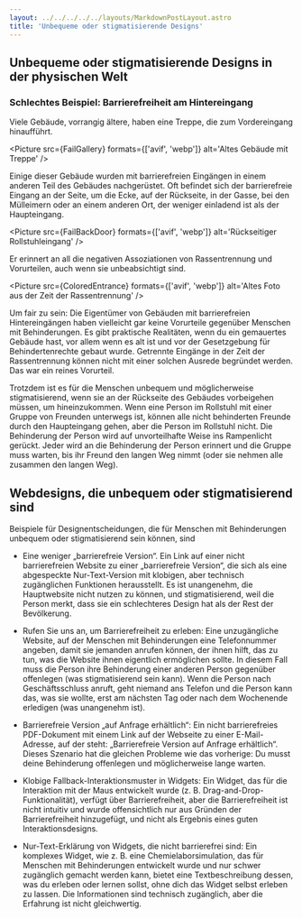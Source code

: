 ```yaml
---
layout: ../../../../../layouts/MarkdownPostLayout.astro
title: 'Unbequeme oder stigmatisierende Designs'
---
```



## Unbequeme oder stigmatisierende Designs in der physischen Welt

### Schlechtes Beispiel: Barrierefreiheit am Hintereingang

Viele Gebäude, vorrangig ältere, haben eine Treppe, die zum Vordereingang hinaufführt.

<Picture src={FailGallery} formats={['avif', 'webp']} alt='Altes Gebäude mit Treppe' />

Einige dieser Gebäude wurden mit barrierefreien Eingängen in einem anderen Teil
des Gebäudes nachgerüstet. Oft befindet sich der barrierefreie Eingang an der Seite,
um die Ecke, auf der Rückseite, in der Gasse, bei den Mülleimern oder an einem anderen
Ort, der weniger einladend ist als der Haupteingang.

<Picture src={FailBackDoor} formats={['avif', 'webp']} alt='Rückseitiger Rollstuhleingang' />

Er erinnert an all die negativen Assoziationen von Rassentrennung und Vorurteilen,
auch wenn sie unbeabsichtigt sind.

<Picture
  src={ColoredEntrance}
  formats={['avif', 'webp']}
  alt='Altes Foto aus der Zeit der Rassentrennung'
/>

Um fair zu sein: Die Eigentümer von Gebäuden mit barrierefreien Hintereingängen
haben vielleicht gar keine Vorurteile gegenüber Menschen mit Behinderungen. Es
gibt praktische Realitäten, wenn du ein gemauertes Gebäude hast, vor allem wenn
es alt ist und vor der Gesetzgebung für Behindertenrechte gebaut wurde. Getrennte
Eingänge in der Zeit der Rassentrennung können nicht mit einer solchen Ausrede
begründet werden. Das war ein reines Vorurteil.

Trotzdem ist es für die Menschen unbequem und möglicherweise stigmatisierend,
wenn sie an der Rückseite des Gebäudes vorbeigehen müssen, um hineinzukommen.
Wenn eine Person im Rollstuhl mit einer Gruppe von Freunden unterwegs ist,
können alle nicht behinderten Freunde durch den Haupteingang gehen, aber die
Person im Rollstuhl nicht. Die Behinderung der Person wird auf unvorteilhafte
Weise ins Rampenlicht gerückt. Jeder wird an die Behinderung der Person erinnert
und die Gruppe muss warten, bis ihr Freund den langen Weg nimmt (oder sie nehmen
alle zusammen den langen Weg).

## Webdesigns, die unbequem oder stigmatisierend sind

Beispiele für Designentscheidungen, die für Menschen mit Behinderungen unbequem
oder stigmatisierend sein können, sind

- Eine weniger „barrierefreie Version“. Ein Link auf einer nicht barrierefreien
  Website zu einer „barrierefreie Version“, die sich als eine abgespeckte
  Nur-Text-Version mit klobigen, aber technisch zugänglichen Funktionen herausstellt.
  Es ist unangenehm, die Hauptwebsite nicht nutzen zu können, und stigmatisierend,
  weil die Person merkt, dass sie ein schlechteres Design hat als der Rest der
  Bevölkerung.

- Rufen Sie uns an, um Barrierefreiheit zu erleben: Eine unzugängliche Website,
  auf der Menschen mit Behinderungen eine Telefonnummer angeben, damit sie jemanden
  anrufen können, der ihnen hilft, das zu tun, was die Website ihnen eigentlich
  ermöglichen sollte. In diesem Fall muss die Person ihre Behinderung einer anderen
  Person gegenüber offenlegen (was stigmatisierend sein kann). Wenn die Person nach
  Geschäftsschluss anruft, geht niemand ans Telefon und die Person kann das, was
  sie wollte, erst am nächsten Tag oder nach dem Wochenende erledigen (was
  unangenehm ist).

- Barrierefreie Version „auf Anfrage erhältlich“: Ein nicht barrierefreies
  PDF-Dokument mit einem Link auf der Webseite zu einer E-Mail-Adresse, auf der
  steht: „Barrierefreie Version auf Anfrage erhältlich“. Dieses Szenario hat die
  gleichen Probleme wie das vorherige: Du musst deine Behinderung offenlegen und
  möglicherweise lange warten.

- Klobige Fallback-Interaktionsmuster in Widgets: Ein Widget, das für die Interaktion
  mit der Maus entwickelt wurde (z. B. Drag-and-Drop-Funktionalität), verfügt über
  Barrierefreiheit, aber die Barrierefreiheit ist nicht intuitiv und wurde
  offensichtlich nur aus Gründen der Barrierefreiheit hinzugefügt, und nicht als
  Ergebnis eines guten Interaktionsdesigns.

- Nur-Text-Erklärung von Widgets, die nicht barrierefrei sind: Ein komplexes Widget,
  wie z. B. eine Chemielaborsimulation, das für Menschen mit Behinderungen entwickelt
  wurde und nur schwer zugänglich gemacht werden kann, bietet eine Textbeschreibung
  dessen, was du erleben oder lernen sollst, ohne dich das Widget selbst erleben
  zu lassen. Die Informationen sind technisch zugänglich, aber die Erfahrung ist
  nicht gleichwertig.

